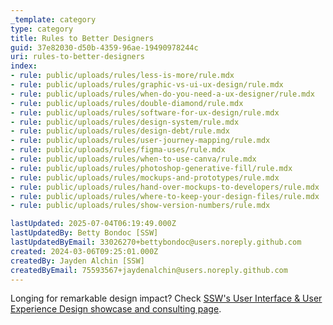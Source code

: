 ```yaml
---
_template: category
type: category
title: Rules to Better Designers
guid: 37e82030-d50b-4359-96ae-19490978244c
uri: rules-to-better-designers
index:
- rule: public/uploads/rules/less-is-more/rule.mdx
- rule: public/uploads/rules/graphic-vs-ui-ux-design/rule.mdx
- rule: public/uploads/rules/when-do-you-need-a-ux-designer/rule.mdx
- rule: public/uploads/rules/double-diamond/rule.mdx
- rule: public/uploads/rules/software-for-ux-design/rule.mdx
- rule: public/uploads/rules/design-system/rule.mdx
- rule: public/uploads/rules/design-debt/rule.mdx
- rule: public/uploads/rules/user-journey-mapping/rule.mdx
- rule: public/uploads/rules/figma-uses/rule.mdx
- rule: public/uploads/rules/when-to-use-canva/rule.mdx
- rule: public/uploads/rules/photoshop-generative-fill/rule.mdx
- rule: public/uploads/rules/mockups-and-prototypes/rule.mdx
- rule: public/uploads/rules/hand-over-mockups-to-developers/rule.mdx
- rule: public/uploads/rules/where-to-keep-your-design-files/rule.mdx
- rule: public/uploads/rules/show-version-numbers/rule.mdx

lastUpdated: 2025-07-04T06:19:49.000Z
lastUpdatedBy: Betty Bondoc [SSW]
lastUpdatedByEmail: 33026270+bettybondoc@users.noreply.github.com
created: 2024-03-06T09:25:01.000Z
createdBy: Jayden Alchin [SSW]
createdByEmail: 75593567+jaydenalchin@users.noreply.github.com
---
```


Longing for remarkable design impact? Check [SSW's User Interface & User Experience Design showcase and consulting page](https://www.ssw.com.au/consulting/ui-ux-design).
